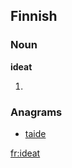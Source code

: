 ==Finnish==

===Noun===
'''ideat'''

# {{plural of|idea|lang=fi}}

===Anagrams===
* [[taide#Finnish|taide]]

[[fr:ideat]]